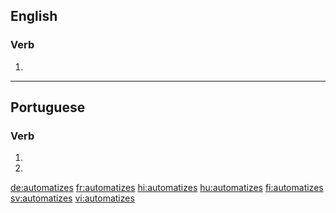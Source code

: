 ==English==

===Verb===
{{head|en|verb form}}

# {{en-third-person singular of|automatize}}

----

==Portuguese==

===Verb===
{{pt-verb-form}}

# {{pt-verb form of|automatizar|ar|imperative|negative|singular|second}}
# {{pt-verb form of|automatizar|ar|subjunctive|present|singular|second}}

[[de:automatizes]]
[[fr:automatizes]]
[[hi:automatizes]]
[[hu:automatizes]]
[[fi:automatizes]]
[[sv:automatizes]]
[[vi:automatizes]]